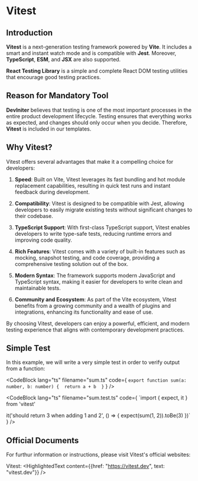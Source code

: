 
# Vitest

## Introduction

**Vitest** is a next-generation testing framework powered by **Vite**. It includes a smart and instant watch mode and is compatible with **Jest**. Moreover, **TypeScript**, **ESM**, and **JSX** are also supported.

**React Testing Library** is a simple and complete React DOM testing utilities that encourage good testing practices.

## Reason for Mandatory Tool

**DevIniter** believes that testing is one of the most important processes in the entire product development lifecycle. Testing ensures that everything works as expected, and changes should only occur when you decide. Therefore, **Vitest** is included in our templates.

## Why Vitest?

Vitest offers several advantages that make it a compelling choice for developers:

1. **Speed**: Built on Vite, Vitest leverages its fast bundling and hot module replacement capabilities, resulting in quick test runs and instant feedback during development.

2. **Compatibility**: Vitest is designed to be compatible with Jest, allowing developers to easily migrate existing tests without significant changes to their codebase.

3. **TypeScript Support**: With first-class TypeScript support, Vitest enables developers to write type-safe tests, reducing runtime errors and improving code quality.

4. **Rich Features**: Vitest comes with a variety of built-in features such as mocking, snapshot testing, and code coverage, providing a comprehensive testing solution out of the box.

5. **Modern Syntax**: The framework supports modern JavaScript and TypeScript syntax, making it easier for developers to write clean and maintainable tests.

6. **Community and Ecosystem**: As part of the Vite ecosystem, Vitest benefits from a growing community and a wealth of plugins and integrations, enhancing its functionality and ease of use.

By choosing Vitest, developers can enjoy a powerful, efficient, and modern testing experience that aligns with contemporary development practices.

## Simple Test

In this example, we will write a very simple test in order to verify output from a function: 

<CodeBlock lang="ts" filename="sum.ts" code={
`export function sum(a: number, b: number) { 
    return a + b 
}`
} />

<CodeBlock lang="ts" filename="sum.test.ts" code={
`import { expect, it } from 'vitest'

it('should return 3 when adding 1 and 2', () => {
    expect(sum(1, 2)).toBe(3)
})`
} />

## Official Documents

For furthur information or instructions, please visit Vitest's official websites:

Vitest: <HighlightedText content={{href: "https://vitest.dev", text: "vitest.dev"}} />
